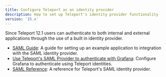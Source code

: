 ```yaml
---
title: Configure Teleport as an identity provider
description: How to set up Teleport's identity provider functionality
version: '15.x'
---
```


Since Teleport 12.1 users can authenticate to both internal and external applications
through the use of a built in identity provider.

- [SAML Guide](/docs/access-controls/idps/saml-guide): A guide for setting up an example application to integration with the SAML identity provider.
- [Use Teleport's SAML Provider to authenticate with Grafana](/docs/access-controls/idps/saml-grafana): Configure Grafana to authenticate using Teleport identities.
- [SAML Reference](/docs/access-controls/idps/saml-reference): A reference for Teleport's SAML identity provider.

